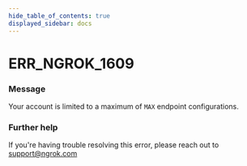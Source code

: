 ```yaml
---
hide_table_of_contents: true
displayed_sidebar: docs
---
```



# ERR_NGROK_1609

### Message

Your account is limited to a maximum of `MAX` endpoint configurations.

### Further help

If you're having trouble resolving this error, please reach out to [support@ngrok.com](mailto:support@ngrok.com?subject=Help%20with%20ERR_NGROK_1609)

<ErrorDetails error="err_ngrok_1609" />
